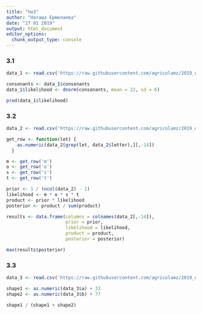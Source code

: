 ```yaml
---
title: "hw3"
author: "Наташа Ермолаева"
date: "27 01 2019"
output: html_document
editor_options: 
  chunk_output_type: console
---
```


### 3.1

```r
data_1 <- read.csv('https://raw.githubusercontent.com/agricolamz/2019_data_analysis_for_linguists/master/data/students/naermolaeva/hw3_Bayesian_inference/hw3_phoible.csv')

consonants <- data_1$consonants
data_1$likelihood <- dnorm(consonants, mean = 22, sd = 6)

prod(data_1$likelihood)
```

### 3.2

```r
data_2 <- read.csv('https://raw.githubusercontent.com/agricolamz/2019_data_analysis_for_linguists/master/data/letter_frequency.csv')

get_row <- function(let) {
    as.numeric(data_2[grep(let, data_2$letter),][,-14])
  }

m <- get_row('m')
o <- get_row('o')
s <- get_row('s')
t <- get_row('t')

prior <- 1 / (ncol(data_2) - 1)
likelihood <- m * o * s * t
product <- prior * likelihood
posterior <- product / sum(product)

results <- data.frame(columns = colnames(data_2[,-14]),
                      prior = prior,
                      likelihood = likelihood,
                      product = product,
                      posterior = posterior)

max(results$posterior)
```

### 3.3

```r
data_3 <- read.csv('https://raw.githubusercontent.com/agricolamz/2019_data_analysis_for_linguists/master/data/students/naermolaeva/hw3_Bayesian_inference/hw3_task_3.csv')

shape1 <- as.numeric(data_3$a) + 33
shape2 <- as.numeric(data_3$b) + 77

shape1 / (shape1 + shape2)
```
